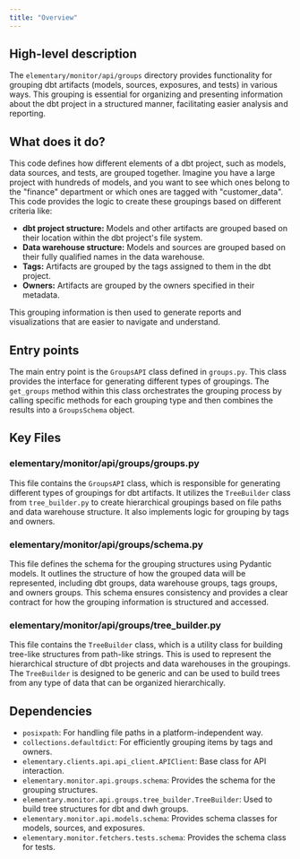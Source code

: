 ```yaml
---
title: "Overview"
---
```


## High-level description
The `elementary/monitor/api/groups` directory provides functionality for grouping dbt artifacts (models, sources, exposures, and tests) in various ways. This grouping is essential for organizing and presenting information about the dbt project in a structured manner, facilitating easier analysis and reporting.

## What does it do?
This code defines how different elements of a dbt project, such as models, data sources, and tests, are grouped together. Imagine you have a large project with hundreds of models, and you want to see which ones belong to the "finance" department or which ones are tagged with "customer_data". This code provides the logic to create these groupings based on different criteria like:

- **dbt project structure:**  Models and other artifacts are grouped based on their location within the dbt project's file system.
- **Data warehouse structure:**  Models and sources are grouped based on their fully qualified names in the data warehouse.
- **Tags:** Artifacts are grouped by the tags assigned to them in the dbt project.
- **Owners:** Artifacts are grouped by the owners specified in their metadata.

This grouping information is then used to generate reports and visualizations that are easier to navigate and understand.

## Entry points
The main entry point is the `GroupsAPI` class defined in `groups.py`. This class provides the interface for generating different types of groupings. The `get_groups` method within this class orchestrates the grouping process by calling specific methods for each grouping type and then combines the results into a `GroupsSchema` object.

## Key Files

### elementary/monitor/api/groups/groups.py
This file contains the `GroupsAPI` class, which is responsible for generating different types of groupings for dbt artifacts. It utilizes the `TreeBuilder` class from `tree_builder.py` to create hierarchical groupings based on file paths and data warehouse structure. It also implements logic for grouping by tags and owners.

### elementary/monitor/api/groups/schema.py
This file defines the schema for the grouping structures using Pydantic models. It outlines the structure of how the grouped data will be represented, including dbt groups, data warehouse groups, tags groups, and owners groups. This schema ensures consistency and provides a clear contract for how the grouping information is structured and accessed.

### elementary/monitor/api/groups/tree_builder.py
This file contains the `TreeBuilder` class, which is a utility class for building tree-like structures from path-like strings. This is used to represent the hierarchical structure of dbt projects and data warehouses in the groupings. The `TreeBuilder` is designed to be generic and can be used to build trees from any type of data that can be organized hierarchically.

## Dependencies
- `posixpath`: For handling file paths in a platform-independent way.
- `collections.defaultdict`: For efficiently grouping items by tags and owners.
- `elementary.clients.api.api_client.APIClient`: Base class for API interaction.
- `elementary.monitor.api.groups.schema`: Provides the schema for the grouping structures.
- `elementary.monitor.api.groups.tree_builder.TreeBuilder`: Used to build tree structures for dbt and dwh groups.
- `elementary.monitor.api.models.schema`: Provides schema classes for models, sources, and exposures.
- `elementary.monitor.fetchers.tests.schema`: Provides the schema class for tests.
